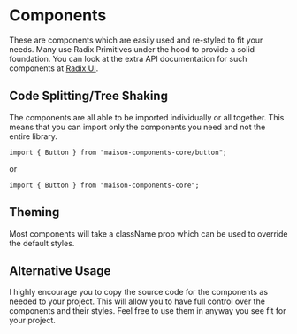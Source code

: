 
<Meta title="Component/Introduction" />

# Components

These are components which are easily used and re-styled to fit your needs. Many use Radix Primitives under the hood to provide a solid foundation.
You can look at the extra API documentation for such components at [Radix UI](https://radix-ui.com/docs/primitives/overview/introduction).

## Code Splitting/Tree Shaking

The components are all able to be imported individually or all together. This means that you can import only the components you need and not the entire library.

```tsx
import { Button } from "maison-components-core/button";
```

or

```tsx
import { Button } from "maison-components-core";
```

## Theming

Most components will take a className prop which can be used to override the default styles.

## Alternative Usage

I highly encourage you to copy the source code for the components as needed to your project. This will allow you to have full control over the components and their styles. Feel free to use them in anyway you see fit for your project.
